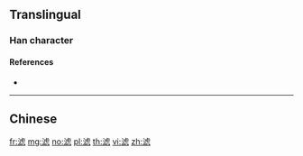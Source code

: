 {{also|濾}}
==Translingual==

===Han character===
{{Han char|rn=85|rad=水|as=10|sn=13|four=|canj=EYPP,XEYPP|ids=⿰氵虑}}

====References====
* {{Han ref|kx=0643.241|hdz=31698.010|uh=6EE4|ud=28388}}

----

==Chinese==
{{zh-see|濾}}

[[fr:滤]]
[[mg:滤]]
[[no:滤]]
[[pl:滤]]
[[th:滤]]
[[vi:滤]]
[[zh:滤]]